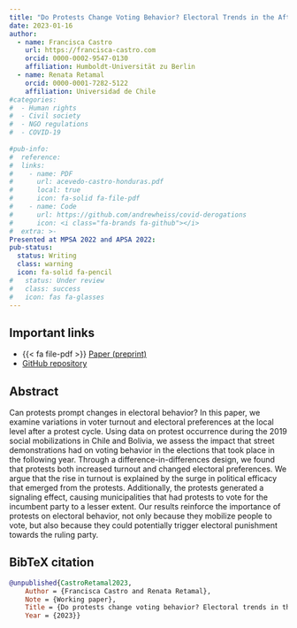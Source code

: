 ```yaml
---
title: "Do Protests Change Voting Behavior? Electoral Trends in the Aftermath of Contention"
date: 2023-01-16
author:
  - name: Francisca Castro
    url: https://francisca-castro.com
    orcid: 0000-0002-9547-0130
    affiliation: Humboldt-Universität zu Berlin
  - name: Renata Retamal
    orcid: 0000-0001-7282-5122
    affiliation: Universidad de Chile
#categories:
#  - Human rights
#  - Civil society
#  - NGO regulations
#  - COVID-19
  
#pub-info:
#  reference:
#  links:
#    - name: PDF
#      url: acevedo-castro-honduras.pdf
#      local: true
#      icon: fa-solid fa-file-pdf
#    - name: Code
#      url: https://github.com/andrewheiss/covid-derogations
#      icon: <i class="fa-brands fa-github"></i>
#  extra: >-
Presented at MPSA 2022 and APSA 2022: 
pub-status: 
  status: Writing
  class: warning
  icon: fa-solid fa-pencil
#   status: Under review
#   class: success
#   icon: fas fa-glasses
---
```


## Important links

-   {{< fa file-pdf >}} [Paper (preprint)](castro-retamal-bolivia.pdf)
-   <i class="fa-brands fa-github"></i> [GitHub repository]()

## Abstract

Can protests prompt changes in electoral behavior? In this paper, we examine variations in voter turnout and electoral preferences at the local level after a protest cycle. Using data on protest occurrence during the 2019 social mobilizations in Chile and Bolivia, we assess the impact that street demonstrations had on voting behavior in the elections that took place in the following year. Through a difference-in-differences design, we found that protests both increased turnout and changed electoral preferences. We argue that the rise in turnout is explained by the surge in political efficacy that emerged from the protests. Additionally, the protests generated a signaling effect, causing municipalities that had protests to vote for the incumbent party to a lesser extent. Our results reinforce the importance of protests on electoral behavior, not only because they mobilize people to vote, but also because they could potentially trigger electoral punishment towards the ruling party.

## BibTeX citation

``` bibtex
@unpublished{CastroRetamal2023,
    Author = {Francisca Castro and Renata Retamal},
    Note = {Working paper},
    Title = {Do protests change voting behavior? Electoral trends in the aftermath of contention},
    Year = {2023}}
```
